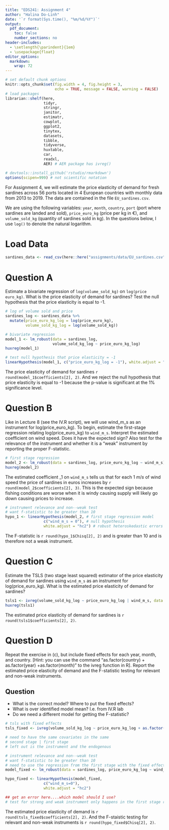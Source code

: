 ```yaml
---
title: "EDS241: Assignment 4"
author: "Halina Do-Linh"
date: '`r format(Sys.time(), "%m/%d/%Y")`'
output: 
  pdf_document:
    toc: false
    number_sections: no
header-includes:
  - \setlength{\parindent}{1em}
  - \usepackage{float}
editor_options: 
  markdown: 
    wrap: 72
---
```


```r
# set default chunk options
knitr::opts_chunk$set(fig.width = 4, fig.height = 3, 
                      echo = TRUE, message = FALSE, warning = FALSE)
# load packages
librarian::shelf(here,
                 tidyr,
                 stringr,
                 janitor,
                 estimatr,
                 cowplot,
                 ggplot2,
                 tinytex,
                 datasets,
                 tibble,
                 tidyverse,
                 huxtable,
                 car,
                 readxl,
                 AER) # AER package has ivreg()

# devtools::install_github('rstudio/rmarkdown')
options(scipen=999) # not scientific notation
```

\noindent For Assignment 4, we will estimate the price elasticity of
demand for fresh sardines across 56 ports located in 4 European
countries with monthly data from 2013 to 2019. The data are contained in
the file `EU_sardines.csv`.

\noindent We are using the following variables: `year`, `month`,
`country`, `port` (port where sardines are landed and sold),
`price_euro_kg` (price per kg in €), and `volume_sold_kg` (quantity of
sardines sold in kg). In the questions below, I use `log()` to denote
the natural logarithm.

# Load Data

```r
sardines_data <- read_csv(here::here("assignments/data/EU_sardines.csv"))
```

# Question A

\noindent Estimate a bivariate regression of `log(volume_sold_kg)` on
`log(price euro_kg)`. What is the price elasticity of demand for
sardines? Test the null hypothesis that the price elasticity is equal to
-1.


```r
# log of volume sold and price 
sardines_log <- sardines_data %>% 
  mutate(price_euro_kg_log = log(price_euro_kg),
         volume_sold_kg_log = log(volume_sold_kg))

# bivariate regression
model_1 <- lm_robust(data = sardines_log, 
                     volume_sold_kg_log ~ price_euro_kg_log)
huxreg(model_1)

# test null hypothesis that price elasticity = -1
linearHypothesis(model_1, c("price_euro_kg_log = -1"), white.adjust = "hc2")
```

\noindent \textbf{Answer:} The price elasticity of demand for sardines `r round(model_1$coefficients[2], 2)`. And we reject the null hypothesis that price elasticity is equal to -1 because the p-value is significant at the 1% significance level. 


# Question B

\noindent Like in Lecture 8 (see the IV.R script), we will use wind_m\_s
as an instrument for log(price_euro_kg). To begin, estimate the
first-stage regression relating log(price_euro_kg) to `wind_m_s`.
Interpret the estimated coefficient on wind speed. Does it have the
expected sign? Also test for the relevance of the instrument and whether
it is a "weak" instrument by reporting the proper F-statistic.

\begin{align}
  price_euro_kg_log_{i} = \beta_0 + \beta_1 wind_m_s_{1i} + u_{i}
\end{align}

```r
# first stage regression
model_2 <- lm_robust(data = sardines_log, price_euro_kg_log ~ wind_m_s)
huxreg(model_2)
```

\noindent \textbf{Answer:} The estimated coefficient \beta\_1 on `wind_m_s` tells us that for each 1 $m/s$ of wind speed the price of sardines in euros increases by `r round(model_2$coefficients[2], 3)`. This is the expected sign because fishing conditions are worse when it is windy causing supply will likely go down causing prices to increase.


```r
# instrument relevance and non--weak test 
# want f-statistic to be greater than 10
hypo_1 <- linearHypothesis(model_2, # first stage regression model
                 c("wind_m_s = 0"), # null hypothesis
                 white.adjust = "hc2") # robust heteroskedastic errors
```

\noindent \textbf{Answer:} The F-statistic is `r round(hypo_1$Chisq[2], 2)` and is greater than 10 and is therefore not a weak instrument.

# Question C

\noindent Estimate the TSLS (two stage least squared) estimator of the
price elasticity of demand for sardines using `wind_m_s` as an instrument
for log(price_euro_kg). What is the estimated price elasticity of demand
for sardines?

```r
tsls1 <- ivreg(volume_sold_kg_log ~ price_euro_kg_log | wind_m_s, data = sardines_log)
huxreg(tsls1)
```

\noindent \textbf{Answer:} The estimated price elasticity of demand for sardines is `r  round(tsls1$coefficients[2], 2)`. 

# Question D

\noindent Repeat the exercise in (c), but include fixed effects for each
year, month, and country. [Hint: you can use the command
"as.factor(country) + as.factor(year) +as.factor(month)" to the ivreg
function in R]. Report the estimated price elasticity of demand and the
F-statistic testing for relevant and non-weak instruments.

## Question
- What is the correct model? Where to put the fixed effects?
- What is over identified model mean? I.e. from IV.R lab
- Do we need a different model for getting the F-statistic? 

```r
# tsls with fixed effects
tsls_fixed <- ivreg(volume_sold_kg_log ~ price_euro_kg_log + as.factor(country) + as.factor(year) + as.factor(month) | as.factor(country) + as.factor(year) + as.factor(month) + wind_m_s, data = sardines_log)

# need to have the same covariates in the same 
# second stage | first stage
# left out is the instrument and the endogenous 
```


```r
# instrument relevance and non--weak test 
# want f-statistic to be greater than 10
# need to use the regression from the first stage with the fixed effects
model_fixed <- lm_robust(data = sardines_log, price_euro_kg_log ~ wind_m_s + as.factor(country) + as.factor(year) + as.factor(month))

hypo_fixed <- linearHypothesis(model_fixed, 
                 c("wind_m_s=0"), 
                 white.adjust = "hc2")

## get an error here....which model should I use?
# test for strong and weak instrument only happens in the first stage regression, not in the second stage
```

\noindent \textbf{Answer:} The estimated price elasticity of demand is `r round(tsls_fixed$coefficients[2], 2)`. And the F-staistic testing for relevant and non-weak instruments is `r round(hypo_fixed$Chisq[2], 2)`.
